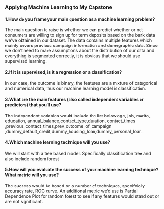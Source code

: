 ### Applying Machine Learning to My Capstone

#### 1.How do you frame your main question as a machine learning problem?

The main question to raise is whether we can predict whether or not consumers are willing to sign up for term deposits based on the bank data we've obtained in our dataset. The data contains multiple features which mainly covers previous campaign information and demographic data. Since we don't need to make assumptions about the distribution of our data and everything is segmented correctly, it is obvious that we should use supervised learning.

#### 2.If it is supervised, is it a regression or a classification?

In our case, the outcome is binary, the features are a mixture of categorical and numerical data, thus our machine learning model is classification.

#### 3.What are the main features (also called independent variables or predictors) that you'll use?

The independent variables would include the list below
age, job, marita, education, annual_balance,contact_type,duration, contact_times ,previous_contact_times,prev_outcome_of_campaign ,dummy_default_credit,dummy_housing_loan,dummy_personal_loan.

#### 4.Which machine learning technique will you use?

We will start with a tree based model. Specifically classification tree and also include random forest

#### 5.How will you evaluate the success of your machine learning technique? What metric will you use?

The success would be based on a number of techniques, specifcially accuracy rate, ROC curve. An additional metric we'd use is Partial Dependence Plot for random forest to see if any features would stand out or are not significant.
